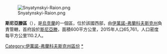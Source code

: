 [[Image:Snyatynskyi-Raion.png|right]]

{{Coord|48|28|35|N|25|24|43|E|display=title}}

'''斯尼亞滕區'''（{{lang-uk|Снятинський район}}），是[[烏克蘭|烏克蘭]]的一個區，位於該國西部，由[[伊萬諾-弗蘭科夫斯克州|伊萬諾-弗蘭科夫斯克州]]負責管轄，首府設於[[斯尼亞滕|斯尼亞滕]]，面積600平方公里，2015年人口65,761，人口密度每平方公里110.2人。

{{DEFAULTSORT:Снятинський район}}
[[Category:伊萬諾-弗蘭科夫斯克州區份|Category:伊萬諾-弗蘭科夫斯克州區份]]
[[Category:斯尼亞滕區|*]]


{{IvanoFrankivsk-geo-stub}}